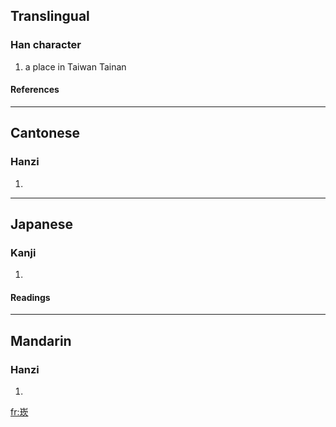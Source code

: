 ==Translingual==
===Han character===
{{Han char|rn=46|rad=山|as=07|sn=10|four=2218<sub>7</sub>|canj=山土弓人 (UGNO)}}
# a place in Taiwan Tainan
====References====
{{Han ref|kx=0312.301|hdz=10772.130|uh=5D01|ud=23809|bh=AE72|bd=44658}}
----
==Cantonese==
===Hanzi===
{{yue-hanzi|jyut=|y=ham3}}
# {{defn|Cantonese}}
----
==Japanese==
===Kanji===
{{ja-kanji|grade=|rs=山07}}
# {{defn|Japanese}} 
====Readings====
{{ja-readings|on=[[かん]] (kan)|kun=[[く]] (ku), [[ぼみ]] (bomi)}}
----
==Mandarin==
===Hanzi===
{{cmn-hanzi|pin=[[kǎn]] ([[kan3]])|wg=k'an<sup>3</sup>}}
# {{defn|Mandarin}}

[[fr:崁]]